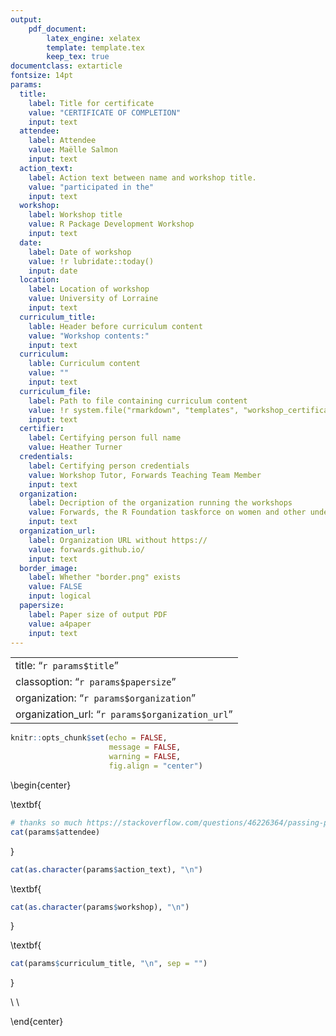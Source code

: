 ```yaml
---
output: 
    pdf_document: 
        latex_engine: xelatex
        template: template.tex
        keep_tex: true
documentclass: extarticle        
fontsize: 14pt
params:
  title: 
    label: Title for certificate
    value: "CERTIFICATE OF COMPLETION"
    input: text
  attendee:
    label: Attendee
    value: Maëlle Salmon
    input: text
  action_text: 
    label: Action text between name and workshop title.
    value: "participated in the"
    input: text
  workshop:
    label: Workshop title
    value: R Package Development Workshop
    input: text
  date: 
    label: Date of workshop
    value: !r lubridate::today() 
    input: date
  location:
    label: Location of workshop
    value: University of Lorraine
    input: text
  curriculum_title:
    lable: Header before curriculum content
    value: "Workshop contents:"
    input: text
  curriculum:
    lable: Curriculum content
    value: ""
    input: text
  curriculum_file:
    label: Path to file containing curriculum content
    value: !r system.file("rmarkdown", "templates", "workshop_certificate", "resources", "default_workshop_contents.md", package = "certificate")
    input: text
  certifier:
    label: Certifying person full name
    value: Heather Turner
  credentials:
    label: Certifying person credentials
    value: Workshop Tutor, Forwards Teaching Team Member
    input: text
  organization:
    label: Decription of the organization running the workshops
    value: Forwards, the R Foundation taskforce on women and other under-represented groups
    input: text
  organization_url:
    label: Organization URL without https://
    value: forwards.github.io/
    input: text
  border_image:
    label: Whether "border.png" exists
    value: FALSE
    input: logical
  papersize:
    label: Paper size of output PDF
    value: a4paper
    input: text    
---
```


---
title: "`r params$title`"
classoption: "`r params$papersize`"
organization: "`r params$organization`"
organization_url: "`r params$organization_url`"
---

```r
knitr::opts_chunk$set(echo = FALSE,
                      message = FALSE,
                      warning = FALSE, 
                      fig.align = "center")
```

\begin{center}

\Large \textbf{
```r
# thanks so much https://stackoverflow.com/questions/46226364/passing-parameters-in-rmarkdown-to-the-text-or-headings
cat(params$attendee)
```
}

\vspace{1.3cm}

\normalsize
```r
cat(as.character(params$action_text), "\n")
```

\vspace{0.8cm}

\Large \textbf{
```r
cat(as.character(params$workshop), "\n")
```
}
\normalsize

\large \textbf{
```r
cat(as.character(params$date), ", ", params$location, "\n", sep = "")
```
}

\vspace{0.5cm}

\Large \textbf{
```r
cat(params$curriculum_title, "\n", sep = "")
```
}

\normalsize
\begin{varwidth}{0.8\textwidth}
```r
if (!is.null(params$curriculum_file)) {
  cat(readLines(params$curriculum_file), sep = "\n")
} else cat(params$curriculum, "\n", sep = "\n\n")
```

\end{varwidth}

\vfill

\rule[0in]{3in}{1pt}\\
\textbf{`r params$certifier`\\
        `r params$credentials`}\\
\vspace{0.8cm}

\end{center}

